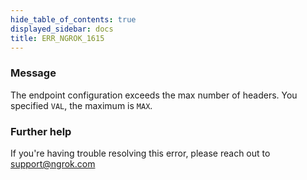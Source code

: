```yaml
---
hide_table_of_contents: true
displayed_sidebar: docs
title: ERR_NGROK_1615
---
```


### Message

The endpoint configuration exceeds the max number of headers. You specified `VAL`, the maximum is `MAX`.

### Further help

If you're having trouble resolving this error, please reach out to [support@ngrok.com](mailto:support@ngrok.com?subject=Help%20with%20ERR_NGROK_1615)
